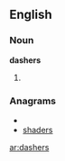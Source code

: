 ==English==

===Noun===
'''dashers'''

# {{plural of|[[dasher]]}}

===Anagrams===
* {{alphagram|adehrss}}
* [[shaders#English|shaders]]


[[ar:dashers]]